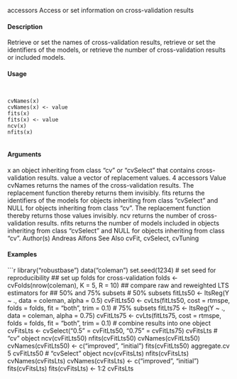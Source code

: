 accessors Access or set information on cross-validation results

#### Description 

Retrieve or set the names of cross-validation results, retrieve or set the identifiers of the models, or
retrieve the number of cross-validation results or included models.

#### Usage 
<pre><code>

cvNames(x)
cvNames(x) <- value
fits(x)
fits(x) <- value
ncv(x)
nfits(x)

</code></pre>
#### Arguments 

x an object inheriting from class "cv" or "cvSelect" that contains cross-validation
results.
value a vector of replacement values.
4 accessors
Value
cvNames returns the names of the cross-validation results. The replacement function thereby returns
them invisibly.
fits returns the identifiers of the models for objects inheriting from class "cvSelect" and NULL for
objects inheriting from class "cv". The replacement function thereby returns those values invisibly.
ncv returns the number of cross-validation results.
nfits returns the number of models included in objects inheriting from class "cvSelect" and NULL
for objects inheriting from class "cv".
Author(s)
Andreas Alfons
See Also
cvFit, cvSelect, cvTuning

#### Examples 
```r

library("robustbase")
data("coleman")
set.seed(1234) # set seed for reproducibility
## set up folds for cross-validation
folds <- cvFolds(nrow(coleman), K = 5, R = 10)
## compare raw and reweighted LTS estimators for
## 50% and 75% subsets
# 50% subsets
fitLts50 <- ltsReg(Y ~ ., data = coleman, alpha = 0.5)
cvFitLts50 <- cvLts(fitLts50, cost = rtmspe, folds = folds,
fit = "both", trim = 0.1)
# 75% subsets
fitLts75 <- ltsReg(Y ~ ., data = coleman, alpha = 0.75)
cvFitLts75 <- cvLts(fitLts75, cost = rtmspe, folds = folds,
fit = "both", trim = 0.1)
# combine results into one object
cvFitsLts <- cvSelect("0.5" = cvFitLts50, "0.75" = cvFitLts75)
cvFitsLts
# "cv" object
ncv(cvFitLts50)
nfits(cvFitLts50)
cvNames(cvFitLts50)
cvNames(cvFitLts50) <- c("improved", "initial")
fits(cvFitLts50)
aggregate.cv 5
cvFitLts50
# "cvSelect" object
ncv(cvFitsLts)
nfits(cvFitsLts)
cvNames(cvFitsLts)
cvNames(cvFitsLts) <- c("improved", "initial")
fits(cvFitsLts)
fits(cvFitsLts) <- 1:2
cvFitsLts
